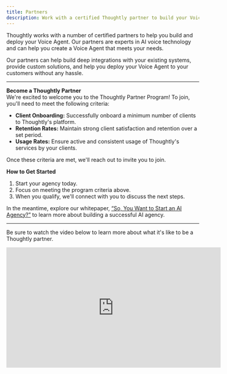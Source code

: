 ```yaml
---
title: Partners
description: Work with a certified Thoughtly partner to build your Voice Agent
---
```


Thoughtly works with a number of certified partners to help you build and deploy your Voice Agent. Our partners are experts in AI voice technology and can help you create a Voice Agent that meets your needs.

Our partners can help build deep integrations with your existing systems, provide custom solutions, and help you deploy your Voice Agent to your customers without any hassle.


<CardGroup cols={2} className='gap-y-4 gap-x-4'>
	<PartnerCard
		name="High I.Q."
		href="https://highiq.io/"
		logoUrl="https://cdn.thoughtly.com/assets/highiq.svg"
		description="AI Voice, SMS, and System Integrations"
	/>
	<PartnerCard
		name="Kyros Digital"
		href="https://kyrosdigital.com/"
		logoUrl="https://cdn.thoughtly.com/assets/kyros.png"
		description="Inbound Support Agents"
	/>
	<PartnerCard
		name="Lucid AI Solutions"
		href="https://lucidaisolutions.com"
		logoUrl="https://cdn.thoughtly.com/assets/lucid-ai.png"
		description="Outbound Sales Agents"
	/>
	<PartnerCard
		name="Fairfax Partners"
		href="https://fairfaxpartners.ca"
		logoUrl="https://cdn.thoughtly.com/assets/fairfax-partners.png"
		description="Investor Relations and Corporate Communications"
	/>
</CardGroup>

---

**Become a Thoughtly Partner**  
We're excited to welcome you to the Thoughtly Partner Program! To join, you'll need to meet the following criteria:

- **Client Onboarding:** Successfully onboard a minimum number of clients to Thoughtly's platform.
- **Retention Rates:** Maintain strong client satisfaction and retention over a set period.
- **Usage Rates:** Ensure active and consistent usage of Thoughtly's services by your clients.

Once these criteria are met, we'll reach out to invite you to join.

**How to Get Started**  
1. Start your agency today.
2. Focus on meeting the program criteria above.
3. When you qualify, we'll connect with you to discuss the next steps.

In the meantime, explore our whitepaper, [“So, You Want to Start an AI Agency?”](/resources/whitepapers/agency-guide) to learn more about building a successful AI agency.

---

Be sure to watch the video below to learn more about what it's like to be a Thoughtly partner.

<Frame caption="Building an AI Agency | Conversation with Michael Hopkins & Torrey Leonard">
	<iframe width="560" height="315" src="https://www.youtube.com/embed/7fSh_IIuEdc?si=l-yPcgu2SShrpGEa" title="YouTube video player" frameborder="0" allow="accelerometer; autoplay; clipboard-write; encrypted-media; gyroscope; picture-in-picture; web-share" referrerpolicy="strict-origin-when-cross-origin" allowfullscreen style={{ borderRadius: 10 }}></iframe>
</Frame>
